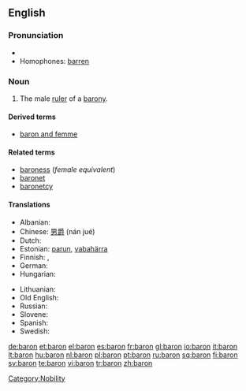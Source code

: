 {{also|barón}}
==English==

===Pronunciation===
* {{rhymes|ærən}}
* Homophones: [[barren]] {{italbrac|in some accents}}

===Noun===
{{wikipedia}}
{{en-noun}}

# The male [[ruler]] of a [[barony]].

====Derived terms====
* [[baron and femme]]

====Related terms====
* [[baroness]] (''female equivalent'')
* [[baronet]]
* [[baronetcy]]

====Translations====
{{trans-top|male ruler of a barony}}
* Albanian: {{t+|sq|baron|m|xs=Albanian}}
* Chinese: [[男爵]] (nán jué)
* Dutch: {{t+|nl|baron|m}}
* Estonian: [[parun]], [[vabahärra]]
* Finnish: {{t-|fi|vapaaherra}}, {{t-|fi|paroni}}
* German: {{t+|de|Baron|m}}
* Hungarian: {{t+|hu|báró}}
{{trans-mid}}
* Lithuanian: {{t+|lt|baronas|m|xs=Lithuanian}}
* Old English: {{t-|ang|þegn|m|xs=Old English}}
* Russian: {{t+|ru|барон|sc=Cyrl}}
* Slovene: {{t-|sl|baron|m}}
* Spanish: {{t-|es|barón|m}}
* Swedish: {{t+|sv|baron|c}}
{{trans-bottom}}

[[Category:Nobility]]

[[de:baron]]
[[et:baron]]
[[el:baron]]
[[es:baron]]
[[fr:baron]]
[[gl:baron]]
[[io:baron]]
[[it:baron]]
[[lt:baron]]
[[hu:baron]]
[[nl:baron]]
[[pl:baron]]
[[pt:baron]]
[[ru:baron]]
[[sq:baron]]
[[fi:baron]]
[[sv:baron]]
[[te:baron]]
[[vi:baron]]
[[tr:baron]]
[[zh:baron]]